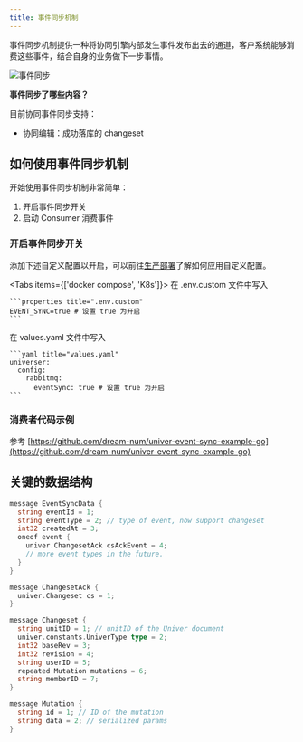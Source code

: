 ```yaml
---
title: 事件同步机制
---
```


事件同步机制提供一种将协同引擎内部发生事件发布出去的通道，客户系统能够消费这些事件，结合自身的业务做下一步事情。

![事件同步](./event-sync/event-sync.png)

**事件同步了哪些内容？**

目前协同事件同步支持：

- 协同编辑：成功落库的 changeset

## 如何使用事件同步机制

开始使用事件同步机制非常简单：

1. 开启事件同步开关
2. 启动 Consumer 消费事件

### 开启事件同步开关

添加下述自定义配置以开启，可以前往[生产部署](/guides/pro/deploy)了解如何应用自定义配置。

<Tabs items={['docker compose', 'K8s']}>
  <Tab label="docker compose">
    在 .env.custom 文件中写入

    ```properties title=".env.custom"
    EVENT_SYNC=true # 设置 true 为开启
    ```
  </Tab>
  <Tab label="K8s">
    在 values.yaml 文件中写入

    ```yaml title="values.yaml"
    universer:
      config:
        rabbitmq:
          eventSync: true # 设置 true 为开启
    ```
  </Tab>
</Tabs>

### 消费者代码示例

参考 [https://github.com/dream-num/univer-event-sync-example-go](https://github.com/dream-num/univer-event-sync-example-go)

## 关键的数据结构

```go
message EventSyncData {
  string eventId = 1;
  string eventType = 2; // type of event, now support changeset
  int32 createdAt = 3;
  oneof event {
    univer.ChangesetAck csAckEvent = 4;
    // more event types in the future.
  }
}

message ChangesetAck {
  univer.Changeset cs = 1;
}

message Changeset {
  string unitID = 1; // unitID of the Univer document
  univer.constants.UniverType type = 2;
  int32 baseRev = 3;
  int32 revision = 4;
  string userID = 5;
  repeated Mutation mutations = 6;
  string memberID = 7;
}

message Mutation {
  string id = 1; // ID of the mutation
  string data = 2; // serialized params
}
```
